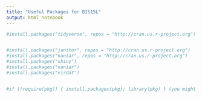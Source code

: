 ```yaml
---
title: "Useful Packages for BIS15L"
output: html_notebook
---
```


```r
#install.packages("tidyverse", repos = "http://cran.us.r-project.org")


#install.packages("janitor", repos = "http://cran.us.r-project.org")
#install.packages("naniar", repos = "http://cran.us.r-project.org")
#install.packages("shiny")
#install.packages("naniar")
#install.packages("visdat")


#if (!require(pkg)) { install.packages(pkg); library(pkg) } (you might need character.only=TRUE
```

